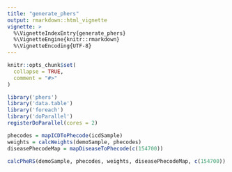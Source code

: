 ```yaml
---
title: "generate_phers"
output: rmarkdown::html_vignette
vignette: >
  %\VignetteIndexEntry{generate_phers}
  %\VignetteEngine{knitr::rmarkdown}
  %\VignetteEncoding{UTF-8}
---
```


```r
knitr::opts_chunk$set(
  collapse = TRUE,
  comment = "#>"
)
```

```r
library('phers')
library('data.table')
library('foreach')
library('doParallel')
registerDoParallel(cores = 2)
```


```r
phecodes = mapICDToPhecode(icdSample)
weights = calcWeights(demoSample, phecodes)
diseasePhecodeMap = mapDiseaseToPhecode(c(154700))

calcPheRS(demoSample, phecodes, weights, diseasePhecodeMap, c(154700))
```

